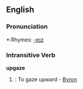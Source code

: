 ==English==

===Pronunciation===
*:Rhymes: [[Rhymes:English:-eɪz|-eɪz]]

===Intransitive Verb===
'''upgaze'''

# {{obsolete}}: To gaze upward - [[Byron]]